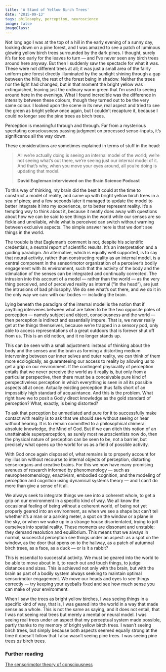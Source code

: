 ```yaml
---
title: 'A Stand of Yellow Birch Trees'
date: '2015-09-13'
tags: philosophy, perception, neuroscience
image: false
imageClass: 
---
```

Not long ago I was at the top of a hill in the early evening of a sunny day, looking down on a pine forest, and I was amazed to see a patch of luminous glowing yellow birch trees surrounded by the dark pines. I thought, surely it’s far too early for the leaves to turn — and I’ve never seen any birch trees around here anyway. But then I suddenly saw the spectacle for what it was. These were not different trees at all; it was just a small area of the fairly uniform pine forest directly illuminated by the sunlight shining through a gap between the hills, the rest of the forest being in shadow. Neither the trees nor the light had changed, but in that moment the bright yellow was extinguished, leaving just the ordinary warm green that I’m used to seeing around here in the evenings. What I found incredible was the difference in intensity between these colours, though they turned out to be the very same colour. I looked upon the scene in its new, real aspect and tried to see the green as bright yellow once again, but I couldn’t recapture it, because I could no longer see the pine trees as birch trees.

Perception is meaningful through and through. Far from a mysterious spectating consciousness passing judgment on processed sense-inputs, it’s significance all the way down.

These considerations are sometimes explained in terms of stuff in the head:

> All we’re actually doing is seeing an internal model of the world; we’re not seeing what’s out there, we’re seeing just our internal model of it. And that’s why, when you move your eyes around, all you’re doing is updating that model.
>
> **David Eagleman interviewed on the Brain Science Podcast**

To this way of thinking, my brain did the best it could at the time to construct a model of reality, and came up with bright yellow birch trees in a sea of pines; and a few seconds later it managed to update the model to better integrate it into my experience, or to better represent reality. It’s a tempting way to think about it, because it neatly does away with questions about how we can be said to see things in the world while our senses are so fickle and unreliable, while what is perceived can switch without warning between exclusive aspects. The simple answer here is that we don’t see things in the world.

The trouble is that Eagleman’s comment is not, despite his scientific credentials, a neutral report of scientific results. It’s an interpretation and a guiding paradigm. An alternative, which is equally well supported, is to say that neural activity, rather than constructing reality as an internal model, is a central component in the sensorimotor organization of a perceiver’s bodily engagement with its environment, such that the activity of the body and the stimulation of the senses can be integrated and continually corrected. The intrusion into this account of a model — rather than the world — as the very thing perceived, and of perceived reality as internal (“in the head”), are just the intrusions of bad philosophy. We do see what’s out there, and we do it in the only way we can: with our bodies — including the brain.

Lying beneath the paradigm of the internal model is the notion that if anything intervenes between what are taken to be the two opposite poles of perception — namely subject and object, consciousness and the world — then perception is indirect and essentially impure. That is, we never really get at the things themselves, because we’re trapped in a sensory pod, only able to access representations of a great outdoors that is forever shut off from us. This is an old notion, and it no longer stands up.

This can be seen with a small adjustment: instead of thinking about the body and the senses and the brain as forming a distorting medium intervening between our inner selves and outer reality, we can think of them more ecologically, as guaranteeing our access to reality by allowing us to get a grip on our environment. If the contingent physicality of perception entails that we never perceive the world as it really is, but only from a particular perspective, then there must be a conceivable pure kind of perspectiveless perception in which everything is seen in all its possible aspects all at once. Actually existing perception thus falls short of an impossibly high standard of acquaintance. And this is the problem. What right have we to posit a Godly direct knowledge as the gold standard of perception? What, exactly, is being distorted?

To ask that perception be unmediated and pure for it to successfully make contact with reality is to ask that we should see without seeing or hear without hearing. It is to remain committed to a philosophical chimera: absolute knowledge, the Mind of God. But if we can ditch this notion of an unattainable superperception, as surely most neuroscientists now do, then the physical nature of perception can be seen to be, not a barrier, but precisely what opens up the world for us as a field of possible activity.

With God once again disposed of, what remains is to properly account for my illusion without recourse to internal objects of perception, distorting sense-organs and creative brains. For this we now have many promising avenues of research informed by phenomenology — such as neurophenomenology, enactivism, embodied cognition, and the modeling of perception and cognition using dynamical systems theory — and I can’t do more than give a sense of it all.

We always seek to integrate things we see into a coherent whole, to get a grip on our environment in a specific kind of way. We all know the occasional feeling of being without a coherent world, of being not yet properly geared into an environment, as when we see a shape but can’t tell whether it’s a man or a parking meter, a spot on the window or a plane in the sky, or when we wake up in a strange house disorientated, trying to jolt ourselves into spatial reality. These moments are dissonant and unstable: they demand resolution and equilibrium. This means that we always in normal, successful perception see things under an aspect: as a spot on the window, as the door that opens on to the hallway, as a patch of autumnal birch trees, as a face, as a duck — or is it a rabbit?

This is essential to successful activity. We must be geared into the world to be able to move about in it, to reach out and touch things, to judge distances and sizes. This is achieved not only with the brain, but with the brain as part of a bodily system always seeking to maintain optimal sensorimotor engagement. We move our heads and eyes to see things correctly — try keeping your eyeballs fixed and see how much sense you can make of your environment.

When I saw the trees as bright yellow birches, I was seeing things in a specific kind of way, that is, I was geared into the world in a way that made sense as a whole. This is not the same as saying, and it does not entail, that I was not seeing real trees but merely a mental or neural model. I was seeing real trees under an aspect that my perceptual system made possible, partly thanks to my memory of bright yellow birch trees. I wasn’t seeing birch trees, but simply because both aspects seemed equally strong at the time it doesn’t follow that I also wasn’t seeing pine trees. I was seeing pine trees _as_ birch trees.

### Further reading

[The sensorimotor theory of consciousness](https://whatfeelingislike.net/?page_id=17)